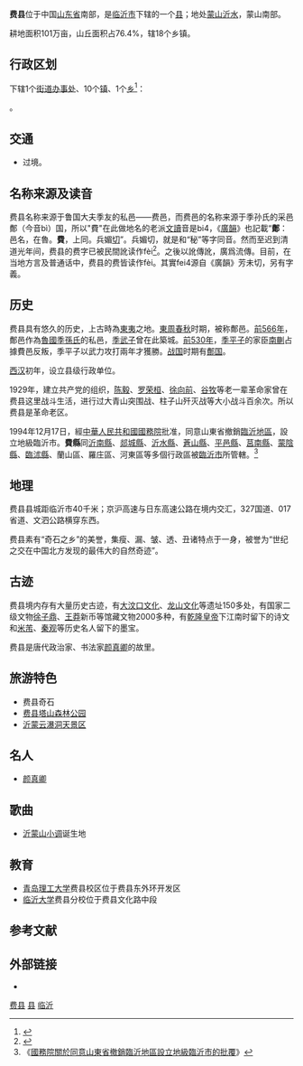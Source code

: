 {{For|江苏古代县份|费县 (古代)}}
{{Infobox China County
| county = 费县
| usedname = 
| nameorigin = 
| Photo = 
| Photoname = 
| map = 
| map_caption = 
| Pinyin = Fèi Xiàn
| Belong = [[山东省|山东省]][[临沂市|临沂市]]
| Types = [[县|县]]
| admincode =  
| founded = 
| seat = 
| officerTitle = 
| officer = 
| officerTitle2 = 
| officer2 = 
| division = 12
| town = 9
| township = 2
| subdistrict = 1
| dialect = 
| post code = 273400 
| phone code = 539
| coordinate = 
| area =1893
| area land = 
| area water = 
| census yr = 
| pop = 92万人
| density =  
| GDP = 
| GDP_as_of = 
| GDPPC = 
| carlicense = 鲁Q
| web = www.feixian.gov.cn
| web_title = 费县政府网
}}
'''费县'''位于中国[[山东省|山东省]]南部，是[[临沂市|临沂市]]下辖的一个[[县|县]]；地处[[蒙山|蒙山]][[沂水|沂水]]，蒙山南部。

耕地面积101万亩，山丘面积占76.4%，辖18个乡镇。

== 行政区划 ==
{{PAGENAMEBASE}}下辖1个[[街道办事处|街道办事处]]、10个[[行政建制镇|镇]]、1个[[乡_(中华人民共和国)|乡]]<ref>{{PRC admin/ref sgc|37/13/25}}</ref>：

{{PRC admin/children|37/13/25}}。

== 交通 ==
* {{中国国道名|327}}过境。

==名称来源及读音==
{{NoteTA
|1=祕
}}

费县名称来源于鲁国大夫季友的私邑——费邑，而费邑的名称来源于季孙氏的采邑鄪（今音bì）国，所以"費"在此做地名的老派[[文讀|文讀]]音是bi4，《[[廣韻|廣韻]]》也記載“'''鄪'''：邑名，在魯。'''費'''，上同。兵媚[[反切|切]]”。兵媚切，就是和“秘”等字同音。然而至迟到清道光年间，费县的费字已被民間訛读作fèi<ref>{{cite book|author=[[叶圭绶|叶圭绶]]|year=道光二十八年|title=[[续山东考古录|续山东考古录]]|volume=卷十|quote=“费县。颜师古曰：音祕。《[[通鉴|通鉴]]》胡注：‘费字有两姓，一音蜚，嬴姓，出于伯益之后；其一音祕，姬姓，出于鲁季友。’按春秋之初已有费伯，不必皆出季友也。今山东称费县皆读作蜚音，非是。”}}</ref>。之後以訛傳訛，廣爲流傳。目前，在当地方言及普通话中，费县的费皆读作fèi。其實fei4源自《廣韻》芳未切，另有字義。

==历史==
费县具有悠久的历史，上古時為[[東夷|東夷]]之地。[[東周|東周]][[春秋时期|春秋]]时期，被称鄪邑。[[前566年|前566年]]，鄪邑作為[[魯國|魯國]][[季孫氏|季孫氏]]的私邑，[[季武子|季武子]]曾在此築城。[[前530年|前530年]]，[[季平子|季平子]]的家臣[[南蒯|南蒯]]占據費邑反叛，季平子以武力攻打兩年才獲勝。[[战国|战国]]时期有[[鄪国|鄪国]]。

[[西汉|西汉]]初年，设立县级行政单位。

1929年，建立共产党的组织，[[陈毅|陈毅]]、[[罗荣桓|罗荣桓]]、[[徐向前|徐向前]]、[[谷牧|谷牧]]等老一辈革命家曾在费县这里战斗生活，进行过大青山突围战、柱子山歼灭战等大小战斗百余次。所以费县是革命老区。

1994年12月17日，經[[中華人民共和國國務院|中華人民共和國國務院]]批准，同意山東省撤銷[[臨沂地區|臨沂地區]]，設立地級臨沂市。'''費縣'''同[[沂南縣|沂南縣]]、[[郯城縣|郯城縣]]、[[沂水縣|沂水縣]]、[[蒼山縣|蒼山縣]]、[[平邑縣|平邑縣]]、[[莒南縣|莒南縣]]、[[蒙陰縣|蒙陰縣]]、[[臨沭縣|臨沭縣]]、蘭山區、羅庄區、河東區等多個行政區被[[臨沂市|臨沂市]]所管轄。<ref>《[[s:國務院關於同意山東省撤銷臨沂地區設立地級臨沂市的批覆|國務院關於同意山東省撤銷臨沂地區設立地級臨沂市的批覆]]》</ref>

==地理==
费县县城距临沂市40千米；京沪高速与日东高速公路在境内交汇，327国道、017省道、文泗公路横穿东西。

费县素有“奇石之乡”的美誉，集瘦、漏、皱、透、丑诸特点于一身，被誉为“世纪之交在中国北方发现的最伟大的自然奇迹”。

==古迹==
费县境内存有大量历史古迹，有[[大汶口文化|大汶口文化]]、[[龙山文化|龙山文化]]等遗址150多处，有国家二级文物[[徐子鼎|徐子鼎]]、[[王莽|王莽]]新币等馆藏文物2000多种，有[[乾隆皇帝|乾隆皇帝]]下江南时留下的诗文和[[米芾|米芾]]、[[秦观|秦观]]等历史名人留下的墨宝。

费县是唐代政治家、书法家[[颜真卿|颜真卿]]的故里。

== 旅游特色 ==
*费县奇石
*[[费县塔山森林公园|费县塔山森林公园]]
*[[沂蒙云瀑洞天景区|沂蒙云瀑洞天景区]]

== 名人 ==
*[[颜真卿|颜真卿]]

== 歌曲 ==
*[[沂蒙山小调|沂蒙山小调]]诞生地

== 教育 ==
*[[青岛理工大学|青岛理工大学]]费县校区位于费县东外环开发区
*[[临沂大学|临沂大学]]费县分校位于费县文化路中段

== 参考文献 ==
{{reflist}}

== 外部链接 ==
* {{Official website|http://www.feixian.gov.cn/|name=费县人民政府}}

{{费县行政区划}}
{{临沂市行政区划}}
{{山东行政区划}}

[[Category:费县|]]
[[Category:临沂区县|县]]
[[Category:山东省县份|临沂]]